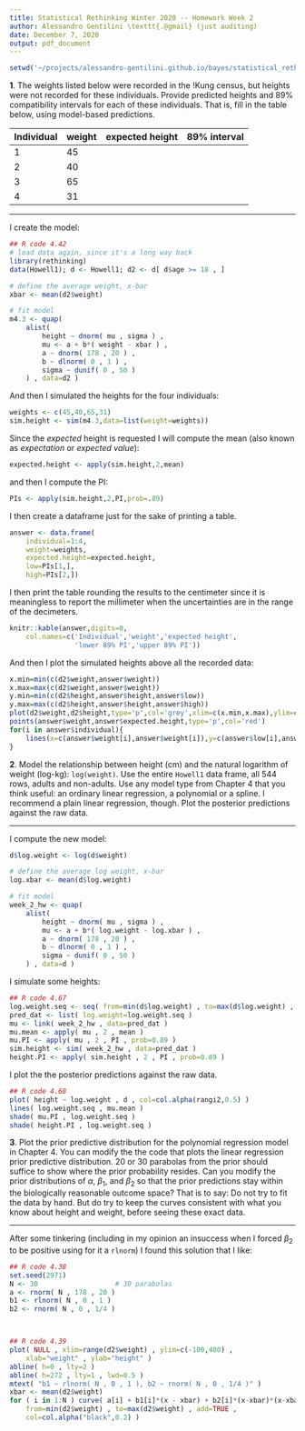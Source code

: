 ```yaml
---
title: Statistical Rethinking Winter 2020 -- Homework Week 2
author: Alessandro Gentilini \texttt{.@gmail} (just auditing)
date: December 7, 2020
output: pdf_document
---
```


```r
setwd('~/projects/alessandro-gentilini.github.io/bayes/statistical_rethinking_2020/')
```

**1**. The weights listed below were recorded in the !Kung census, but heights
were not recorded for these individuals. Provide predicted heights and 89%
compatibility intervals for each of these individuals. That is, fill in the table
below, using model-based predictions.

Individual | weight | expected height | 89% interval
-----------|--------|-----------------|-------------
1          |  45    |                 |
2          |  40    |                 |    
3          |  65    |                 |
4          |  31    |                 |

***

I create the model:

```r
## R code 4.42
# load data again, since it's a long way back
library(rethinking)
data(Howell1); d <- Howell1; d2 <- d[ d$age >= 18 , ]

# define the average weight, x-bar
xbar <- mean(d2$weight)

# fit model
m4.3 <- quap(
    alist(
        height ~ dnorm( mu , sigma ) ,
        mu <- a + b*( weight - xbar ) ,
        a ~ dnorm( 178 , 20 ) ,
        b ~ dlnorm( 0 , 1 ) ,
        sigma ~ dunif( 0 , 50 )
    ) , data=d2 )
```

And then I simulated the heights for the four individuals:

```r
weights <- c(45,40,65,31)
sim.height <- sim(m4.3,data=list(weight=weights))
```

Since the *expected* height is requested I will compute the
mean (also known as *expectation* or *expected value*):

```r
expected.height <- apply(sim.height,2,mean)
```

and then I compute the PI:

```r
PIs <- apply(sim.height,2,PI,prob=.89)
``` 

I then create a dataframe just for the sake of printing a table.

```r
answer <- data.frame(
    individual=1:4,
    weight=weights,
    expected.height=expected.height,
    low=PIs[1,],
    high=PIs[2,])
```

I then print the table rounding the results to the centimeter since it is meaningless
to report the millimeter when the uncertainties are in the range of the 
decimeters.

```r
knitr::kable(answer,digits=0,
    col.names=c('Individual','weight','expected height',
                'lower 89% PI','upper 89% PI'))
```

And then I plot the simulated heights above all the recorded data:

```r
x.min=min(c(d2$weight,answer$weight))
x.max=max(c(d2$weight,answer$weight))
y.min=min(c(d2$height,answer$height,answer$low))
y.max=max(c(d2$height,answer$height,answer$high))
plot(d2$weight,d2$height,type='p',col='grey',xlim=c(x.min,x.max),ylim=c(y.min,y.max))
points(answer$weight,answer$expected.height,type='p',col='red')
for(i in answer$individual){
    lines(x=c(answer$weight[i],answer$weight[i]),y=c(answer$low[i],answer$high[i]),col='darkred')
}
```

\newpage

**2**. Model the relationship between height (cm) and the natural logarithm
of weight (log-kg): `log(weight)`. Use the entire `Howell1` data frame, all
544 rows, adults and non-adults. Use any model type from Chapter 4 that
you think useful: an ordinary linear regression, a polynomial or a spline. I
recommend a plain linear regression, though. Plot the posterior predictions
against the raw data.

***

I compute the new model:

```r
d$log.weight <- log(d$weight)

# define the average log weight, x-bar
log.xbar <- mean(d$log.weight)

# fit model
week_2_hw <- quap(
    alist(
        height ~ dnorm( mu , sigma ) ,
        mu <- a + b*( log.weight - log.xbar ) ,
        a ~ dnorm( 178 , 20 ) ,
        b ~ dlnorm( 0 , 1 ) ,
        sigma ~ dunif( 0 , 50 )
    ) , data=d )
```

I simulate some heights:

```r
## R code 4.67
log.weight.seq <- seq( from=min(d$log.weight) , to=max(d$log.weight) , length.out=30 )
pred_dat <- list( log.weight=log.weight.seq )
mu <- link( week_2_hw , data=pred_dat )
mu.mean <- apply( mu , 2 , mean )
mu.PI <- apply( mu , 2 , PI , prob=0.89 )
sim.height <- sim( week_2_hw , data=pred_dat )
height.PI <- apply( sim.height , 2 , PI , prob=0.89 )
```

I plot the the posterior predictions against the raw data.

```r
## R code 4.68
plot( height ~ log.weight , d , col=col.alpha(rangi2,0.5) )
lines( log.weight.seq , mu.mean )
shade( mu.PI , log.weight.seq )
shade( height.PI , log.weight.seq )
```

\newpage

**3**. Plot the prior predictive distribution for the polynomial regression model
in Chapter 4. You can modify the the code that plots the linear regression
prior predictive distribution. 
20 or 30 parabolas from the prior should suffice to show where the prior probability resides. 
Can you modify the prior distributions of $\alpha$, $\beta_1$, and $\beta_2$ so that 
the prior predictions stay within the
biologically reasonable outcome space? That is to say: Do not try to fit the
data by hand. But do try to keep the curves consistent with what you know
about height and weight, before seeing these exact data.

***

After some tinkering (including in my opinion an insuccess when I forced $\beta_2$ to be positive using for it a
`rlnorm`) I found this solution that I like:

```r
## R code 4.38
set.seed(2971)
N <- 30                   # 30 parabolas
a <- rnorm( N , 178 , 20 )
b1 <- rlnorm( N , 0 , 1 )
b2 <- rnorm( N , 0 , 1/4 )



## R code 4.39
plot( NULL , xlim=range(d2$weight) , ylim=c(-100,400) ,
    xlab="weight" , ylab="height" )
abline( h=0 , lty=2 )
abline( h=272 , lty=1 , lwd=0.5 )
mtext( "b1 ~ rlnorm( N , 0 , 1 ), b2 ~ rnorm( N , 0 , 1/4 )" )
xbar <- mean(d2$weight)
for ( i in 1:N ) curve( a[i] + b1[i]*(x - xbar) + b2[i]*(x-xbar)*(x-xbar),
    from=min(d2$weight) , to=max(d2$weight) , add=TRUE ,
    col=col.alpha("black",0.2) )
``` 

<!-- 
Se c'e` piu` di un parametro puo` diventare difficile capire che valori possono
assumere i parametri perche' c'e` interazione (o correlazione?)
Non e` ancora causal inference, e` per questo che il capitolo inizia con il modello geocentrico
che non e` corretto ma da` buone previsioni.

Se fai una trasformazione che non distrugge informazione allora e` lecito, 
la trasformazione deve quindi avere una inversa come per esempio log-exp.
-->
